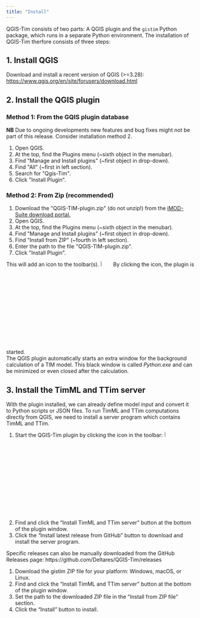 ```yaml
---
title: "Install"
---
```


QGIS-Tim consists of two parts: A QGIS plugin and the ``gistim`` Python
package, which runs in a separate Python environment. The installation of
QGIS-Tim therfore consists of three steps:

## 1. Install QGIS

Download and install a recent version of QGIS (>=3.28):
<https://www.qgis.org/en/site/forusers/download.html>{target="_blank"}

## 2. Install the QGIS plugin
 
### Method 1: From the GQIS plugin database 
**NB** Due to ongoing developments new features and bug fixes might not be part of this release. Consider installation method 2.

1.  Open QGIS.
3.  At the top, find the Plugins menu (\~sixth object in the menubar).
4.  Find \"Manage and Install plugins\" (\~first object in drop-down).
5.  Find \"All\" (\~first in left section).
6.  Search for \"Qgis-Tim\".
7.  Click \"Install Plugin\".

### Method 2: From Zip (recommended) 
1.  Download the \"QGIS-TIM-plugin.zip\" (do not unzip!) from the [iMOD-Suite download portal.](https://deltares.thegood.cloud/s/AefTz97ZHbWS4RT){target="_blank"}
2.  Open QGIS.
3.  At the top, find the Plugins menu (\~sixth object in the menubar).
4.  Find \"Manage and Install plugins\" (\~first object in drop-down).
5.  Find \"Install from ZIP\" (\~fourth in left section).
6.  Enter the path to the file \"QGIS-TIM-plugin.zip\".
7.  Click \"Install Plugin\".

This will add an icon to the toolbar(s). ![](figures/tutorial/button-Qgis-tim.png){width=6%}
By clicking the icon, the plugin is started. <br> 
The QGIS plugin automatically starts an extra window for the background calculation of a TIM model. This black window is called *Python.exe* and can be minimized or even closed after the calculation. 

## 3. Install the TimML and TTim server
With the plugin installed, we can already define model input and convert it to Python scripts or JSON files.
To run TimML and TTim computations directly from QGIS, we need to install a server program which contains TimML and TTim.

1.  Start the QGIS-Tim plugin by clicking the icon in the toolbar: ![](figures/tutorial/button-Qgis-tim.png){width=6%}
2.  Find and click the "Install TimML and TTim server" button at the bottom of the plugin window.
3.  Click the "Install latest release from GitHub" button to download and install the server program.

Specific releases can also be manually downloaded from the GitHub Releases page: https://github.com/Deltares/QGIS-Tim/releases

1.  Download the gistim ZIP file for your platform: Windows, macOS, or Linux.
2.  Find and click the "Install TimML and TTim server" button at the bottom of the plugin window.
3.  Set the path to the downloaded ZIP file in the "Install from ZIP file" section.
4.  Click the "Install" button to install.

